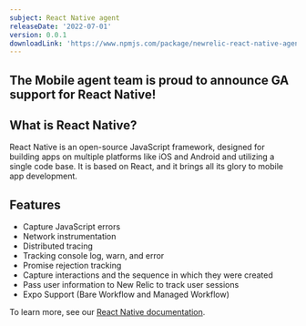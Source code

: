 ```yaml
---
subject: React Native agent
releaseDate: '2022-07-01'
version: 0.0.1
downloadLink: 'https://www.npmjs.com/package/newrelic-react-native-agent/v/0.0.1'
---
```


## The Mobile agent team is proud to announce GA support for React Native!

## What is React Native?

React Native is an open-source JavaScript framework, designed for building apps on multiple platforms like iOS and Android and utilizing a single code base. It is based on React, and it brings all its glory to mobile app development.

## Features

* Capture JavaScript errors
* Network instrumentation
* Distributed tracing
* Tracking console log, warn, and error
* Promise rejection tracking
* Capture interactions and the sequence in which they were created
* Pass user information to New Relic to track user sessions
* Expo Support (Bare Workflow and Managed Workflow)

To learn more, see our [React Native documentation](/docs/mobile-monitoring/new-relic-monitoring-react-native/monitor-your-react-native-application/).
